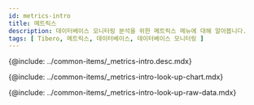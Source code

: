 ```yaml
---
id: metrics-intro
title: 메트릭스
description: 데이터베이스 모니터링 분석을 위한 메트릭스 메뉴에 대해 알아봅니다.
tags: [ Tibero, 메트릭스, 데이터베이스, 데이터베이스 모니터링 ]
---
```



<!-- 개요-->
{@include: ../common-items/_metrics-intro.desc.mdx}

<IntroExam category='db_tibero_counter'/>

<ProdImg img='metrics-example-00.png' desc=''/>

<!-- 메트릭스 차트 조회하기-->
{@include: ../common-items/_metrics-intro-look-up-chart.mdx}  

<LookupchartDesc metric='active sessions' category='db_oracle_counter' />

<!-- 메트릭스 Raw Data 조회화기-->
{@include: ../common-items/_metrics-intro-look-up-raw-data.mdx}  
